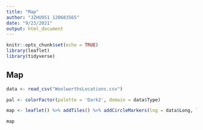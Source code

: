 ```yaml
---
title: "Map"
author: "JZHU951 120683565"
date: "9/23/2021"
output: html_document
---
```


```r
knitr::opts_chunk$set(echo = TRUE)
library(leaflet)
library(tidyverse)
```

## Map

```r
data <- read_csv("WoolworthsLocations.csv")

pal <- colorFactor(palette = 'Dark2', domain = data$Type)

map <- leaflet() %>% addTiles() %>% addCircleMarkers(lng = data$Long, lat = data$Lat, radius = 8, color = pal(data$Type), label = data$Store, fillOpacity = 0.5, opacity = 1) %>% addLegend(pal = pal,values= data$Type)

map
```

